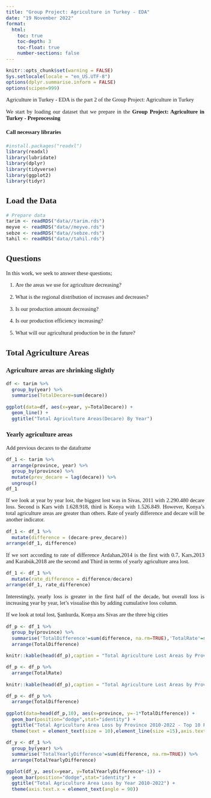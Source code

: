 ```yaml
---
title: "Group Project: Agriculture in Turkey - EDA"
date: "19 November 2022"
format:
  html:
    toc: true
    toc-depth: 3
    toc-float: true
    number-sections: false
---
```


```{=html}
<style>
    body { 
    font-family: Calibri;
    text-align: justify;
    font-size: 11pt;
    div.hidecode + pre {display: none}
    }
</style>
```
::: hidecode
```r
knitr::opts_chunk$set(warning = FALSE)
Sys.setlocale(locale = "en_US.UTF-8")
options(dplyr.summarise.inform = FALSE)
options(scipen=999)
```
:::

Agriculture in Turkey - EDA is the part 2 of the Group Project: Agriculture in Turkey

We start by  loading our dataset that we prepare in the **Group Project: Agriculture in Turkey - Preprocessing**



#### Call necessary libraries

```r
#install.packages("readxl")
library(readxl)
library(lubridate)
library(dplyr)
library(tidyverse)
library(ggplot2)
library(tidyr)
```


## Load the Data
```r
# Prepare data
tarim <- readRDS("data//tarim.rds")
meyve <- readRDS("data//meyve.rds")
sebze <- readRDS("data//sebze.rds")
tahil <- readRDS("data//tahil.rds")
```
## Questions 
In this work, we seek to answer these questions;

1. Are the areas we use for agriculture decreasing?

2. What is the regional distribution of increases and decreases?

3. Is our production amount decreasing?

4. Is our production efficiency increasing?

5. What will our agricultural production be in the future?


## Total Agriculture Areas 

### Agriculture areas are shrinking slightly

```r
df <- tarim %>%
  group_by(year) %>%
  summarise(TotalDecare=sum(decare))

ggplot(data=df, aes(x=year, y=TotalDecare)) +
  geom_line() + 
  ggtitle("Total Agriculture Areas(Decare) By Year")
```


### Yearly agriculture areas 

Add previous decares to the dataframe
```r
df_1 <- tarim %>% 
  arrange(province, year) %>% 
  group_by(province) %>% 
  mutate(prev_decare = lag(decare)) %>% 
  ungroup()
df_1
```
If we look at year by year lost, the biggest lost was in Sivas, 2011 with 2.290.480 decare loss.
Second is Kars with 1.628.918, third is Konya with 1.526.849. However, Konya's total agriculture areas are greater than others. Rate of yearly difference and decare will be another indicator.

```r
df_1 <- df_1 %>%
  mutate(difference = (decare-prev_decare))
arrange(df_1, difference)
```
If we sort according to rate of difference Ardahan,2014 is the first with 0.7, Kars,2013 and Karabük,2018 are the second and Third in terms of yearly agriculture area lost. 
```r
df_1 <- df_1 %>%
  mutate(rate_difference = difference/decare)
arrange(df_1, rate_difference)

```
Interestingly, yearly loss is greater in the first half of the decade, but overall loss is increasing year by year, let's visualise this by adding cumulative loss column.

If we look at total lost, Şanlıurda, Konya ans Sivas are the three big cities
```r
df_p <- df_1 %>%
  group_by(province) %>%
  summarise('TotalDifference'=sum(difference, na.rm=TRUE),'TotalRate'=sum(rate_difference, na.rm=TRUE)) %>%
  arrange(TotalDifference)

knitr::kable(head(df_p),caption = "Total Agriculture Lost Areas by Province 2010-2022")

```
```r
df_p <- df_p %>%
  arrange(TotalRate)

knitr::kable(head(df_p),caption = "Total Agriculture Lost Areas by Province 2010-2022")

```


```r

df_p <- df_p %>%
  arrange(TotalDifference)

ggplot(data=head(df_p,10), aes(x=province, y=-1*TotalDifference)) +
  geom_bar(position="dodge",stat="identity") + 
  ggtitle("Total Agriculture Area Loss by Province 2010-2022 - Top 10 Province") +
  theme(text = element_text(size = 10),element_line(size =15),axis.text.x = element_text(angle = 90))


```

```r

df_y <- df_1 %>%
  group_by(year) %>%
  summarise('TotalYearlyDifference'=sum(difference, na.rm=TRUE)) %>%
  arrange(TotalYearlyDifference)

ggplot(df_y, aes(x=year, y=TotalYearlyDifference*-1)) +
  geom_bar(position="dodge",stat="identity") + 
  ggtitle("Total Agriculture Area Loss by Year 2010-2022") +
  theme(axis.text.x = element_text(angle = 90))


```







